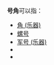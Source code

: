 '''号角'''可以指：
*[[角_(乐器)|角 (乐器)]]
*[[螺号|螺号]]
*[[军号_(乐器)|军号 (乐器)]]
*{{le|自然圆号|natural horn}}
*{{le|自然小号|natural trumpet}}

{{disambig}}